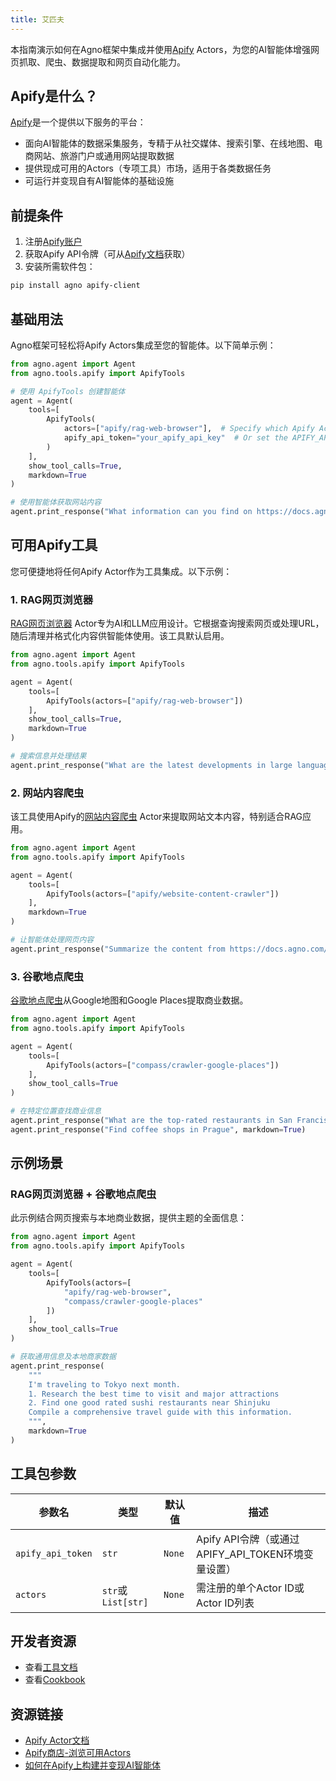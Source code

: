 ```yaml
---
title: 艾匹夫
---
```

本指南演示如何在Agno框架中集成并使用[Apify](https://apify.com/actors) Actors，为您的AI智能体增强网页抓取、爬虫、数据提取和网页自动化能力。

## Apify是什么？

[Apify](https://apify.com/)是一个提供以下服务的平台：
- 面向AI智能体的数据采集服务，专精于从社交媒体、搜索引擎、在线地图、电商网站、旅游门户或通用网站提取数据
- 提供现成可用的Actors（专项工具）市场，适用于各类数据任务
- 可运行并变现自有AI智能体的基础设施

## 前提条件

1. 注册[Apify账户](https://console.apify.com/sign-up)
2. 获取Apify API令牌（可从[Apify文档](https://docs.apify.com/platform/integrations/api)获取）
3. 安装所需软件包：

```bash
pip install agno apify-client
```

## 基础用法

Agno框架可轻松将Apify Actors集成至您的智能体。以下简单示例：

```python
from agno.agent import Agent
from agno.tools.apify import ApifyTools

# 使用 ApifyTools 创建智能体
agent = Agent(
    tools=[
        ApifyTools(
            actors=["apify/rag-web-browser"],  # Specify which Apify Actors to use, use multiple ones if needed
            apify_api_token="your_apify_api_key"  # Or set the APIFY_API_TOKEN environment variable 
        )
    ],
    show_tool_calls=True,
    markdown=True
)

# 使用智能体获取网站内容
agent.print_response("What information can you find on https://docs.agno.com/introduction ?", markdown=True)
```

## 可用Apify工具

您可便捷地将任何Apify Actor作为工具集成。以下示例：

### 1. RAG网页浏览器

[RAG网页浏览器](https://apify.com/apify/rag-web-browser) Actor专为AI和LLM应用设计。它根据查询搜索网页或处理URL，随后清理并格式化内容供智能体使用。该工具默认启用。

```python
from agno.agent import Agent
from agno.tools.apify import ApifyTools

agent = Agent(
    tools=[
        ApifyTools(actors=["apify/rag-web-browser"])
    ],
    show_tool_calls=True,
    markdown=True
)

# 搜索信息并处理结果
agent.print_response("What are the latest developments in large language models?", markdown=True)
```

### 2. 网站内容爬虫

该工具使用Apify的[网站内容爬虫](https://apify.com/apify/website-content-crawler) Actor来提取网站文本内容，特别适合RAG应用。

```python
from agno.agent import Agent
from agno.tools.apify import ApifyTools

agent = Agent(
    tools=[
        ApifyTools(actors=["apify/website-content-crawler"])
    ],
    markdown=True
)

# 让智能体处理网页内容
agent.print_response("Summarize the content from https://docs.agno.com/introduction", markdown=True)
```

### 3. 谷歌地点爬虫

[谷歌地点爬虫](https://apify.com/compass/crawler-google-places)从Google地图和Google Places提取商业数据。

```python
from agno.agent import Agent
from agno.tools.apify import ApifyTools

agent = Agent(
    tools=[
        ApifyTools(actors=["compass/crawler-google-places"])
    ],
    show_tool_calls=True
)

# 在特定位置查找商业信息
agent.print_response("What are the top-rated restaurants in San Francisco?", markdown=True)
agent.print_response("Find coffee shops in Prague", markdown=True)
```

## 示例场景

### RAG网页浏览器 + 谷歌地点爬虫
此示例结合网页搜索与本地商业数据，提供主题的全面信息：

```python
from agno.agent import Agent
from agno.tools.apify import ApifyTools

agent = Agent(
    tools=[
        ApifyTools(actors=[
            "apify/rag-web-browser",
            "compass/crawler-google-places"
        ])
    ],
    show_tool_calls=True
)

# 获取通用信息及本地商家数据
agent.print_response(
    """
    I'm traveling to Tokyo next month.
    1. Research the best time to visit and major attractions
    2. Find one good rated sushi restaurants near Shinjuku
    Compile a comprehensive travel guide with this information.
    """,
    markdown=True
)
```

## 工具包参数

| 参数名                       | 类型                | 默认值  | 描述                                                               |
| ---------------------------- | ------------------- | ------- | ------------------------------------------------------------------ |
| `apify_api_token`            | `str`               | `None`  | Apify API令牌（或通过APIFY_API_TOKEN环境变量设置）                 |
| `actors`                     | `str`或`List[str]`| `None`  | 需注册的单个Actor ID或Actor ID列表                                 |

## 开发者资源

- 查看[工具文档](https://github.com/agno-agi/agno/blob/main/libs/agno/agno/tools/apify.py)
- 查看[Cookbook](https://github.com/agno-agi/agno/blob/main/cookbook/tools/apify_tools.py)

## 资源链接

- [Apify Actor文档](https://docs.apify.com/Actors)
- [Apify商店-浏览可用Actors](https://apify.com/store)
- [如何在Apify上构建并变现AI智能体](https://blog.apify.com/how-to-build-an-ai-agent/)